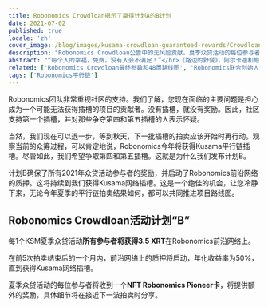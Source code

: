 ```yaml
---
title: Robonomics Crowdloan揭示了赢得计划A的B计划
date: 2021-07-02
published: true
locale: 'zh'
cover_image: /blog/images/kusama-crowdloan-guaranteed-rewards/Crowdloan_plan_A_B_blog.jpg
description: "Robonomics Crowdloan公告中的无风险贡献。夏季众贷活动的每位参与者将获得3.5 XRT和一个NFT Robonomics Pioneer卡。"
abstract: "“每个人的幸福，免费，没有人会不满足！”</br>《路边的野餐》，阿尔卡迪和鲍里斯·斯特鲁加茨基"
related: ['Robonomics Crowdloan最终参数和48周路线图', 'Robonomics联合创始人的来信']
tags: ['Robonomics平行链']
---
```


Robonomics团队非常重视社区的支持。我们了解，您现在面临的主要问题是担心成为一个可能无法获得插槽的项目的贡献者。没有插槽，就没有奖励。因此，社区支持第一个插槽，并对那些争夺第四和第五插槽的人表示怀疑。

当然，我们现在可以退一步，等到秋天，下一批插槽的拍卖应该开始时再行动。观察当前的众筹过程，可以肯定地说，Robonomics今年将获得Kusama平行链插槽。尽管如此，我们希望争取第四和第五插槽。这就是为什么我们发布计划B。

计划B确保了所有2021年众贷活动参与者的奖励，并启动了Robonomics前沿网络的质押。这将持续到我们获得Kusama网络插槽。这是一个绝佳的机会，让您冷静下来，无论今年夏季的平行链拍卖结果如何，都可以共同推进项目路线图。

## Robonomics Crowdloan活动计划“B”

<TextCard>

每1个KSM夏季众贷活动**所有参与者将获得3.5 XRT**在Robonomics前沿网络上。

</TextCard>

<TextCard>

在前5次拍卖结束后的一个月内，前沿网络上的质押将启动，年化收益率为50%，直到获得Kusama网络插槽。

</TextCard>

<TextCard>

夏季众贷活动的每位参与者将收到一个**NFT Robonomics Pioneer卡**，将提供额外的奖励，具体细节将在接近下一波拍卖时分享。

</TextCard>